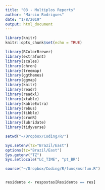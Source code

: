 ```yaml
---
title: "03 - Multiplos Reports"
author: "Márcio Rodrigues"
date: "1/8/2019"
output: html_document
---
```


```r
library(knitr)
knitr::opts_chunk$set(echo = TRUE)
```

```r


library(RColorBrewer)
library(extrafont)
library(scales)
library(chron)
library(treemap)
library(ggthemes)
library(ggmap)
library(knitr)
library(readr)
library(readxl)
library(xtable)
library(kableExtra)
library(rebus)
library(tibble)
library(cronR)
library(lubridate)
library(tidyverse)

setwd("~/Dropbox/Coding/R/")

Sys.setenv(TZ="Brazil/East")
options(tz="Brazil/East")
Sys.getenv("TZ")
Sys.setlocale("LC_TIME", "pt_BR")
```

```r
source("~/Dropbox/Coding/R/funs/msrfun.R")


residente <- respostas[Residente == res]


```


